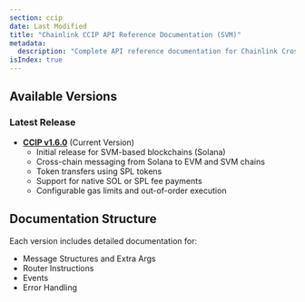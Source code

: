 ```yaml
---
section: ccip
date: Last Modified
title: "Chainlink CCIP API Reference Documentation (SVM)"
metadata:
  description: "Complete API reference documentation for Chainlink Cross-Chain Interoperability Protocol (CCIP) on SVM-based blockchains like Solana. Includes message structures, router functionality, events, and error handling."
isIndex: true
---
```



## Available Versions

### Latest Release

- **[CCIP v1.6.0](/ccip/api-reference/svm/v1.6.0/)** (Current Version)
  - Initial release for SVM-based blockchains (Solana)
  - Cross-chain messaging from Solana to EVM and SVM chains
  - Token transfers using SPL tokens
  - Support for native SOL or SPL fee payments
  - Configurable gas limits and out-of-order execution

## Documentation Structure

Each version includes detailed documentation for:

- Message Structures and Extra Args
- Router Instructions
- Events
- Error Handling
